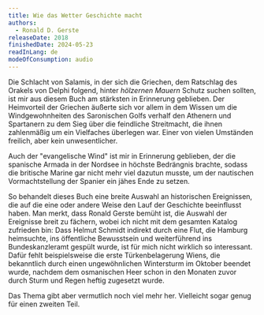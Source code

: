 ```yaml
---
title: Wie das Wetter Geschichte macht
authors:
  - Ronald D. Gerste
releaseDate: 2018
finishedDate: 2024-05-23
readInLang: de
modeOfConsumption: audio
---
```


<BookHeading frontmatter={frontmatter} />

Die Schlacht von Salamis, in der sich die Griechen, dem Ratschlag des Orakels von Delphi folgend, hinter *_hölzernen Mauern_* Schutz suchen sollten, ist mir aus diesem Buch am stärksten in Erinnerung geblieben. Der Heimvorteil der Griechen äußerte sich vor allem in dem Wissen um die Windgewohnheiten des Saronischen Golfs verhalf den Athenern und Spartanern zu dem Sieg über die feindliche Streitmacht, die ihnen zahlenmäßig um ein Vielfaches überlegen war. Einer von vielen Umständen freilich, aber kein unwesentlicher.

Auch der "evangelische Wind" ist mir in Erinnerung geblieben, der die spanische Armada in der Nordsee in höchste Bedrängnis brachte, sodass die britische Marine gar nicht mehr viel dazutun musste, um der nautischen Vormachtstellung der Spanier ein jähes Ende zu setzen.

So behandelt dieses Buch eine breite Auswahl an historischen Ereignissen, die auf die eine oder andere Weise den Lauf der Geschichte beeinflusst haben. Man merkt, dass Ronald Gerste bemüht ist, die Auswahl der Ereignisse breit zu fächern, wobei ich nicht mit dem gesamten Katalog zufrieden bin: Dass Helmut Schmidt indirekt durch eine Flut, die Hamburg heimsuchte, ins öffentliche Bewusstsein und weiterführend ins Bundeskanzleramt gespült wurde, ist für mich nicht wirklich so interessant. Dafür fehlt beispielsweise die erste Türkenbelagerung Wiens, die bekanntlich durch einen ungewöhnlichen Wintersturm im Oktober beendet wurde, nachdem dem osmanischen Heer schon in den Monaten zuvor durch Sturm und Regen heftig zugesetzt wurde.

Das Thema gibt aber vermutlich noch viel mehr her. Vielleicht sogar genug für einen zweiten Teil.
